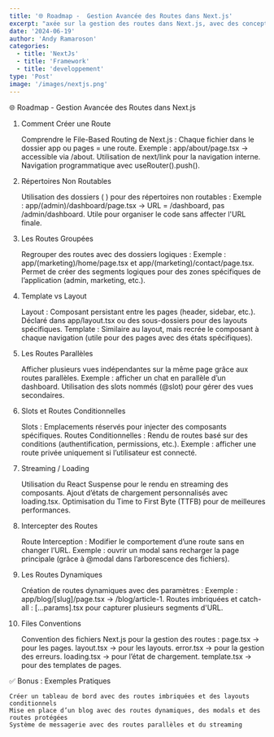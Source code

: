 ```yaml
---
title: '🌐 Roadmap -  Gestion Avancée des Routes dans Next.js'
excerpt: "axée sur la gestion des routes dans Next.js, avec des concepts avancés pour maîtriser le routing de manière efficace"
date: '2024-06-19'
author: 'Andy Ramaroson'
categories:
  - title: 'NextJs'
  - title: 'Framework'
  - title: 'developpement'
type: 'Post'
image: '/images/nextjs.png'
---
```


🌐 Roadmap - Gestion Avancée des Routes dans Next.js

1. Comment Créer une Route

    Comprendre le File-Based Routing de Next.js :
        Chaque fichier dans le dossier app ou pages = une route.
        Exemple : app/about/page.tsx → accessible via /about.
    Utilisation de next/link pour la navigation interne.
    Navigation programmatique avec useRouter().push().

2. Répertoires Non Routables

    Utilisation des dossiers ( ) pour des répertoires non routables :
        Exemple : app/(admin)/dashboard/page.tsx → URL = /dashboard, pas /admin/dashboard.
    Utile pour organiser le code sans affecter l'URL finale.

3. Les Routes Groupées

    Regrouper des routes avec des dossiers logiques :
        Exemple : app/(marketing)/home/page.tsx et app/(marketing)/contact/page.tsx.
    Permet de créer des segments logiques pour des zones spécifiques de l’application (admin, marketing, etc.).

4. Template vs Layout

    Layout : Composant persistant entre les pages (header, sidebar, etc.).
        Déclaré dans app/layout.tsx ou des sous-dossiers pour des layouts spécifiques.
    Template : Similaire au layout, mais recrée le composant à chaque navigation (utile pour des pages avec des états spécifiques).

5. Les Routes Parallèles

    Afficher plusieurs vues indépendantes sur la même page grâce aux routes parallèles.
        Exemple : afficher un chat en parallèle d’un dashboard.
    Utilisation des slots nommés (@slot) pour gérer des vues secondaires.

6. Slots et Routes Conditionnelles

    Slots : Emplacements réservés pour injecter des composants spécifiques.
    Routes Conditionnelles : Rendu de routes basé sur des conditions (authentification, permissions, etc.).
        Exemple : afficher une route privée uniquement si l’utilisateur est connecté.

7. Streaming / Loading

    Utilisation du React Suspense pour le rendu en streaming des composants.
    Ajout d’états de chargement personnalisés avec loading.tsx.
    Optimisation du Time to First Byte (TTFB) pour de meilleures performances.

8. Intercepter des Routes

    Route Interception : Modifier le comportement d’une route sans en changer l’URL.
        Exemple : ouvrir un modal sans recharger la page principale (grâce à @modal dans l’arborescence des fichiers).

9. Les Routes Dynamiques

    Création de routes dynamiques avec des paramètres :
        Exemple : app/blog/[slug]/page.tsx → /blog/article-1.
    Routes imbriquées et catch-all :
        [...params].tsx pour capturer plusieurs segments d'URL.

10. Files Conventions

    Convention des fichiers Next.js pour la gestion des routes :
        page.tsx → pour les pages.
        layout.tsx → pour les layouts.
        error.tsx → pour la gestion des erreurs.
        loading.tsx → pour l’état de chargement.
        template.tsx → pour des templates de pages.

✅ Bonus : Exemples Pratiques

    Créer un tableau de bord avec des routes imbriquées et des layouts conditionnels
    Mise en place d’un blog avec des routes dynamiques, des modals et des routes protégées
    Système de messagerie avec des routes parallèles et du streaming